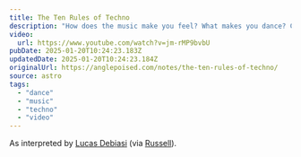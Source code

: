 ```yaml
---
title: The Ten Rules of Techno
description: "How does the music make you feel? What makes you dance? Can you define it?"
video:
  url: https://www.youtube.com/watch?v=jm-rMP9bvbU
pubDate: 2025-01-20T10:24:23.183Z
updatedDate: 2025-01-20T10:24:23.184Z
originalUrl: https://anglepoised.com/notes/the-ten-rules-of-techno/
source: astro
tags:
  - "dance"
  - "music"
  - "techno"
  - "video"
---
```


As interpreted by [Lucas Debiasi](https://www.instagram.com/lucas.debiasi/) (via [Russell](https://russelldavies.typepad.com/)).
